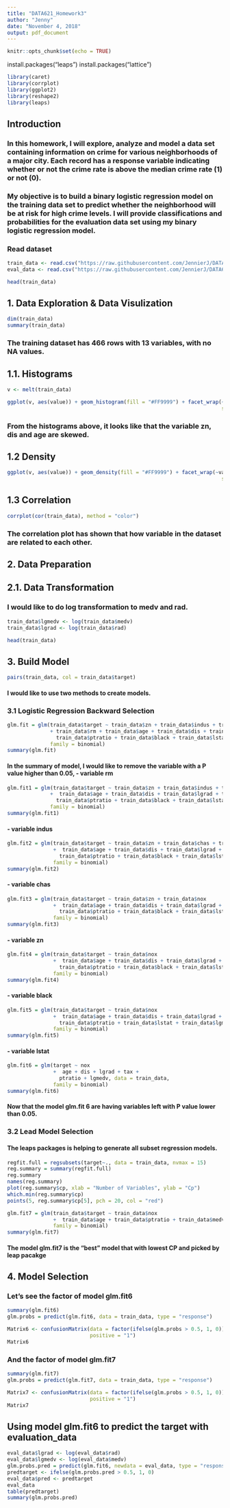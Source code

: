 ---
title: "DATA621_Homework3"
author: "Jenny"
date: "November 4, 2018"
output: pdf_document
---

```{r setup, include=FALSE}
knitr::opts_chunk$set(echo = TRUE)
```

install.packages("leaps")
install.packages("lattice")


```{r }

library(caret)
library(corrplot)
library(ggplot2)
library(reshape2)
library(leaps)
```

##  Introduction

### In this homework, I will explore, analyze and model a data set containing information on crime for various neighborhoods of a major city. Each record has a response variable indicating whether or not the crime rate is above the median crime rate (1) or not (0).
### My objective is to build a binary logistic regression model on the training data set to predict whether the neighborhood will be at risk for high crime levels. I will provide classifications and probabilities for the evaluation data set using my binary logistic regression model. 



### Read dataset


```{r }
train_data <- read.csv("https://raw.githubusercontent.com/JennierJ/DATA621/master/Homework3/crime-training-data.csv", header = TRUE)
eval_data <- read.csv("https://raw.githubusercontent.com/JennierJ/DATA621/master/Homework3/crime-evaluation-data.csv")

head(train_data)
```

##  1. Data Exploration & Data Visulization
```{r }
dim(train_data)
summary(train_data)
```
### The training dataset has 466 rows with 13 variables, with no NA values. 

## 1.1. Histograms
```{r }
v <- melt(train_data)

ggplot(v, aes(value)) + geom_histogram(fill = "#FF9999") + facet_wrap(~variable, 
                                                                      scales = "free")
```
### From the histograms above, it looks like that the variable zn, dis and age are skewed.

## 1.2 Density
```{r }
ggplot(v, aes(value)) + geom_density(fill = "#FF9999") + facet_wrap(~variable, 
                                                                      scales = "free")
```

## 1.3 Correlation
```{r }
corrplot(cor(train_data), method = "color")

```
### The correlation plot has shown that how variable in the dataset are related to each other.

## 2. Data Preparation


## 2.1. Data Transformation
### I would like to do log transformation to medv and rad.
```{r }
train_data$lgmedv <- log(train_data$medv)
train_data$lgrad <- log(train_data$rad)

head(train_data)


```

## 3. Build Model
```{r }
pairs(train_data, col = train_data$target)
```
#### I would like to use two methods to create models. 

### 3.1 Logistic Regression Backward Selection
```{r }
glm.fit = glm(train_data$target ~ train_data$zn + train_data$indus + train_data$chas + train_data$nox
              + train_data$rm + train_data$age + train_data$dis + train_data$lgrad + train_data$tax +
                train_data$ptratio + train_data$black + train_data$lstat + train_data$lgmedv, data = train_data,
              family = binomial)
summary(glm.fit)
```

#### In the summary of model, I would like to remove the variable with a P value higher than 0.05, - variable rm
```{r }
glm.fit1 = glm(train_data$target ~ train_data$zn + train_data$indus + train_data$chas + train_data$nox
              +  train_data$age + train_data$dis + train_data$lgrad + train_data$tax +
                train_data$ptratio + train_data$black + train_data$lstat + train_data$lgmedv, data = train_data,
              family = binomial)
summary(glm.fit1)
```

#### - variable indus
```{r }
glm.fit2 = glm(train_data$target ~ train_data$zn + train_data$chas + train_data$nox
               +  train_data$age + train_data$dis + train_data$lgrad + train_data$tax +
                 train_data$ptratio + train_data$black + train_data$lstat + train_data$lgmedv, data = train_data,
               family = binomial)
summary(glm.fit2)
```

#### - variable chas
```{r }
glm.fit3 = glm(train_data$target ~ train_data$zn + train_data$nox
               +  train_data$age + train_data$dis + train_data$lgrad + train_data$tax +
                 train_data$ptratio + train_data$black + train_data$lstat + train_data$lgmedv, data = train_data,
               family = binomial)
summary(glm.fit3)
```

#### - variable zn
```{r }
glm.fit4 = glm(train_data$target ~ train_data$nox
               +  train_data$age + train_data$dis + train_data$lgrad + train_data$tax +
                 train_data$ptratio + train_data$black + train_data$lstat + train_data$lgmedv, data = train_data,
               family = binomial)
summary(glm.fit4)
```

#### - variable black
```{r }
glm.fit5 = glm(train_data$target ~ train_data$nox
               +  train_data$age + train_data$dis + train_data$lgrad + train_data$tax +
                 train_data$ptratio + train_data$lstat + train_data$lgmedv, data = train_data,
               family = binomial)
summary(glm.fit5)
```

#### - variable lstat
```{r }
glm.fit6 = glm(target ~ nox
               +  age + dis + lgrad + tax +
                 ptratio + lgmedv, data = train_data,
               family = binomial)
summary(glm.fit6)
```
#### Now that the model glm.fit 6 are having variables left with P value lower than 0.05. 

### 3.2 Lead Model Selection

#### The leaps packages is helping to generate all subset regression models. 
```{r }
regfit.full = regsubsets(target~., data = train_data, nvmax = 15)
reg.summary = summary(regfit.full)
reg.summary
names(reg.summary)
plot(reg.summary$cp, xlab = "Number of Variables", ylab = "Cp")
which.min(reg.summary$cp)
points(5, reg.summary$cp[5], pch = 20, col = "red")

glm.fit7 = glm(train_data$target ~ train_data$nox
               +  train_data$age + train_data$ptratio + train_data$medv + train_data$lgrad, data = train_data,
               family = binomial)
summary(glm.fit7)
```
#### The model glm.fit7 is the "best" model that with lowest CP and picked by leap pacakge


## 4. Model Selection
### Let's see the factor of model glm.fit6
```{r }
summary(glm.fit6)
glm.probs = predict(glm.fit6, data = train_data, type = "response")

Matrix6 <- confusionMatrix(data = factor(ifelse(glm.probs > 0.5, 1, 0)), reference = factor(train_data$target),
                           positive = "1")
Matrix6
```

### And the factor of model glm.fit7
```{r }
summary(glm.fit7)
glm.probs = predict(glm.fit7, data = train_data, type = "response")

Matrix7 <- confusionMatrix(data = factor(ifelse(glm.probs > 0.5, 1, 0)), reference = factor(train_data$target),
                           positive = "1")
Matrix7
```

## Using model glm.fit6 to predict the target with evaluation_data 
```{r }
eval_data$lgrad <- log(eval_data$rad)
eval_data$lgmedv <- log(eval_data$medv)
glm.probs.pred = predict(glm.fit6, newdata = eval_data, type = "response")
predtarget <- ifelse(glm.probs.pred > 0.5, 1, 0)
eval_data$pred <- predtarget
eval_data
table(predtarget)
summary(glm.probs.pred)
```

